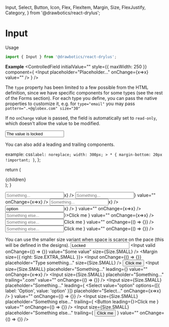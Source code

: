   Input,
  Select,
  Button,
  Icon,
  Flex,
  FlexItem,
  Margin,
  Size,
  FlexJustify,
  Category,
} from '@drawbotics/react-drylus';



# Input
Usage
```jsx
import { Input } from '@drawbotics/react-drylus';
```

__Example__
<Playground component={Input}>
  <ControlledField initialValue="" style={{ maxWidth: 250 }} component={
    <Input placeholder="Placeholder..." onChange={x=>x} value="" />
  } />
</Playground>

The `type` property has been limited to a few possible from the HTML definition, since we have specific components for some types (see the rest of the Forms section). For each type you define, you can pass the native properties to customize it, e.g. for `type="email"` you may pass `pattern=".+@globex.com" size="30"`

If no `onChange` value is passed, the field is automatically set to `read-only`, which doesn't allow the value to be modified.

<Playground>
  <Input value="The value is locked" style={{ maxWidth: 300 }} />
</Playground>

You can also add a leading and trailing components.

  example: css`
    label: noreplace;
    width: 300px;
    > * {
      margin-bottom: 20px !important;
    }
  `,
};

  return (
    <div className={style.example}>
      {children}
    </div>
  );
}

<Playground>
  <Example>
    <Input placeholder="Something..." leading="$" value="" onChange={x=>x} />
    <Input placeholder="Something..." leading={<Icon name="command" />} value="" onChange={x=>x} />
    <Input placeholder="Something..." trailing=".com" value="" onChange={x=>x} />
    <Input placeholder="Something..." leading={
      <Select value="option" options={[{ label: 'Option', value: 'option' }]} placeholder="Select..." onChange={x=>x} />
    } value="" onChange={x=>x} />
    <Input placeholder="Something else..." trailing={
      <Button leading={<Icon name="copy" />}>Click me</Button>
    } value="" onChange={x=>x} />
    <Input placeholder="Something else..." trailing={
      <Button category={Category.INFO}>Click me</Button>
    } value="" onChange={() => {}} />
    <Input placeholder="Something else..." leading={
      <Button category={Category.INFO}>Click me</Button>
    } value="" onChange={() => {}} />
  </Example>
</Playground>


You can use the smaller size variant when space is scarce on the pace (this will be defined in the designs).
<Playground>
  <Example>
    <Input value="Locked" size={Size.SMALL} />
    <Input valid onChange={() => {}} value="Some value" size={Size.SMALL} />
    <Flex justify={FlexJustify.START}>
      <FlexItem flex>
        <Margin size={{ right: Size.EXTRA_SMALL }}>
          <Input onChange={() => {}} placeholder="Type something..." size={Size.SMALL} />
        </Margin>
      </FlexItem>
      <FlexItem>
        <Button category={Category.INFO} size={Size.SMALL}>Click me</Button>
      </FlexItem>
    </Flex>
    <Input size={Size.SMALL} placeholder="Something..." leading={<Icon name="command" />} value="" onChange={x=>x} />
    <Input size={Size.SMALL} placeholder="Something..." trailing=".com" value="" onChange={() => {}} />
    <Input size={Size.SMALL} placeholder="Something..." leading={
      <Select value="option" options={[{ label: 'Option', value: 'option' }]} placeholder="Select..." onChange={x=>x} />
    } value="" onChange={() => {}} />
    <Input size={Size.SMALL} placeholder="Something else..." trailing={
      <Button leading={<Icon name="copy" />}>Click me</Button>
    } value="" onChange={() => {}} />
    <Input size={Size.SMALL} placeholder="Something else..." trailing={
      <Button category={Category.DANGER}>Click me</Button>
    } value="" onChange={() => {}} />
  </Example>
</Playground>